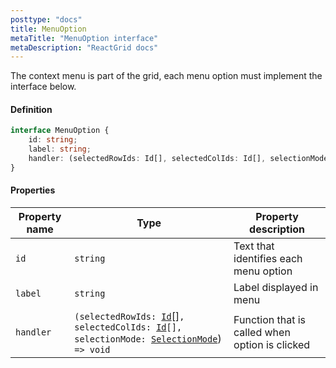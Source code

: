 ```yaml
---
posttype: "docs"
title: MenuOption
metaTitle: "MenuOption interface"
metaDescription: "ReactGrid docs"
--- 
```


The context menu is part of the grid, each menu option must implement the interface below.

#### Definition

```ts
interface MenuOption {
    id: string;
    label: string;
    handler: (selectedRowIds: Id[], selectedColIds: Id[], selectionMode: SelectionMode) => void;
}
```

#### Properties

| Property name | Type                                                                                                                                                                                                              | Property description |
| -----------   | ------                                                                                                                                                                                                            | -------------------- |
| `id`          | `string`                                                                                                                                                                                                          | Text that identifies each menu option |
| `label`       | `string`                                                                                                                                                                                                          | Label displayed in menu |
| `handler`     | `(selectedRowIds: `[`Id`](/docs/3.0/7-api/1-types/4-id/)[]`, selectedColIds: `[`Id`](/docs/3.0/7-api/1-types/4-id/)`[], selectionMode: `[`SelectionMode`](/docs/3.0/7-api/1-types/7-selection-mode/))` => void`   | Function that is called when option is clicked |